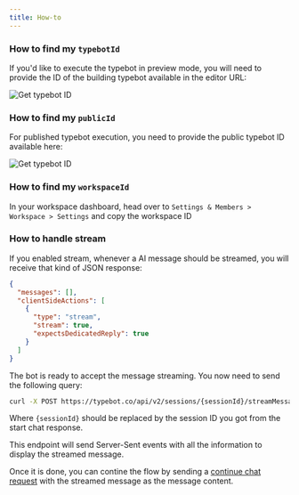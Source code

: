 ```yaml
---
title: How-to
---
```


### How to find my `typebotId`

If you'd like to execute the typebot in preview mode, you will need to provide the ID of the building typebot available in the editor URL:

<Frame>
  <img src="/images/api/typebotId.png" alt="Get typebot ID" />
</Frame>

### How to find my `publicId`

For published typebot execution, you need to provide the public typebot ID available here:

<img src="/images/api/publicId.png" alt="Get typebot ID" />

### How to find my `workspaceId`

In your workspace dashboard, head over to `Settings & Members > Workspace > Settings` and copy the workspace ID

### How to handle stream

If you enabled stream, whenever a AI message should be streamed, you will receive that kind of JSON response:

```json
{
  "messages": [],
  "clientSideActions": [
    {
      "type": "stream",
      "stream": true,
      "expectsDedicatedReply": true
    }
  ]
}
```

The bot is ready to accept the message streaming. You now need to send the following query:

```sh
curl -X POST https://typebot.co/api/v2/sessions/{sessionId}/streamMessage
```

Where `{sessionId}` should be replaced by the session ID you got from the start chat response.

This endpoint will send Server-Sent events with all the information to display the streamed message.

Once it is done, you can contine the flow by sending a [continue chat request](./chat/continue-chat) with the streamed message as the message content.
